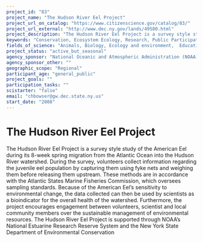 ```yaml
---
project_id: "83"
project_name: "The Hudson River Eel Project"
project_url_on_catalog: "https://www.citizenscience.gov/catalog/83/"
project_url_external: "http://www.dec.ny.gov/lands/49580.html"
project_description: "The Hudson River Eel Project is a survey style study of the American Eel during its 8-week spring migration from the Atlantic Ocean into the Hudson River watershed.  During the survey, volunteers collect information regarding the juvenile eel population by capturing them using fyke nets and weighing them before releasing them upstream. These methods are in accordance with the Atlantic States Marine Fisheries Commission, which oversees sampling standards.  Because of the American Eel\u2019s sensitivity to environmental change, the data collected can then be used by scientists as a bioindicator for the overall health of the watershed.  Furthermore, the project encourages engagement between volunteers, scientist and local community members over the sustainable management of environmental resources. The Hudson River Eel Project is supported through NOAA\u2019s National Estuarine Research Reserve System and the New York State Department of Environmental Conservation"
keywords: "Conservation, Ecosystem Ecology, Research, Public Participation, Environmental Monitoring, sample collection"
fields_of_science: "Animals, Biology, Ecology and environment,  Education, Nature and outdoors, Ocean/water and marine"
project_status: "active_but_seasonal"
agency_sponsor: "National Oceanic and Atmospheric Administration (NOAA)"
agency_sponsor_other: ""
geographic_scope: "Regional"
participant_age: "general_public"
project_goals: ""
participation_tasks: ""
scistarter: "false"
email: "chbowser@gw.dec.state.ny.us"
start_date: "2008"
---
```


# The Hudson River Eel Project

The Hudson River Eel Project is a survey style study of the American Eel during its 8-week spring migration from the Atlantic Ocean into the Hudson River watershed.  During the survey, volunteers collect information regarding the juvenile eel population by capturing them using fyke nets and weighing them before releasing them upstream. These methods are in accordance with the Atlantic States Marine Fisheries Commission, which oversees sampling standards.  Because of the American Eel’s sensitivity to environmental change, the data collected can then be used by scientists as a bioindicator for the overall health of the watershed.  Furthermore, the project encourages engagement between volunteers, scientist and local community members over the sustainable management of environmental resources. The Hudson River Eel Project is supported through NOAA’s National Estuarine Research Reserve System and the New York State Department of Environmental Conservation
